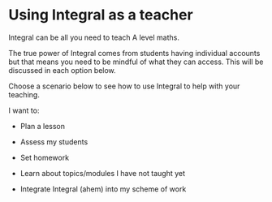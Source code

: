 # Using Integral as a teacher

Integral can be all you need to teach A level maths.

The true power of Integral comes from students having individual accounts but that means you need to be mindful of what they can access. This will be discussed in each option below.

Choose a scenario below to see how to use Integral to help with your teaching.

I want to:

-   Plan a lesson

-   Assess my students

-   Set homework

-   Learn about topics/modules I have not taught yet

-   Integrate Integral (ahem) into my scheme of work
